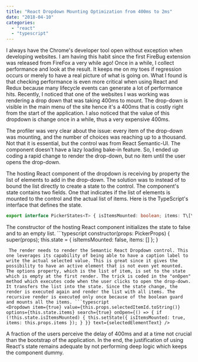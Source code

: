 ```yaml
---
title: "React Dropdown Mounting Optimization from 400ms to 2ms"
date: "2018-04-10"
categories: 
  - "react"
  - "typescript"
---
```


I always have the Chrome's developer tool open without exception when developing websites. I am having this habit since the first FireBug extension was released from FireFox a very while ago! Once in a while, I collect performance and look at the result. It keeps me on my toes if regression occurs or merely to have a real picture of what is going on. What I found is that checking performance is even more critical when using React and Redux because many lifecycle events can generate a lot of performance hits. Recently, I noticed that one of the websites I was working was rendering a drop down that was taking 400ms to mount. The drop-down is visible in the main menu of the site hence it's a 400ms that is costly right from the start of the application. I also noticed that the value of this dropdown is change once in a while, thus a very expensive 400ms.

The profiler was very clear about the issue: every item of the drop-down was mounting, and the number of choices was reaching up to a thousand. Not that it is essential, but the control was from React Semantic-UI. The component doesn't have a lazy loading bake-in feature. So, I ended up coding a rapid change to render the drop-down, but no item until the user opens the drop-down.

The hosting React component of the dropdown is receiving by property the list of elements to add in the drop-down. The solution was to instead of to bound the list directly to create a state to the control. The component's state contains two fields. One that indicates if the list of elements is mounted to the control and the actual list of items. Here is the TypeScript's interface that defines the state.

```typescript
export interface PickerStates<T> { isItemsMounted: boolean; items: T\[\]; } 
``` 


The constructor of the hosting React component initializes the state to false and to an empty list. ```typescript
constructor(props: PickerProps) { super(props); this.state = { isItemsMounted: false, items: \[\] }; } 
``` 
 The render needs to render the Semantic React Dropdown control. This one leverages its capability of being able to have a caption label to write the actual selected value. This is great since it gives the possibility to have an active element that is not even yet mounted. The options property, which is the list of item, is set to the state which is empty at the first render. The trick is coded in the "onOpen" method which executes code when the user clicks to open the drop-down. It transfers the list into the state. Since the state change, the render is executed again and render the list with all items. The recursive render is executed only once because of the boolean guard and mounts all the items. ```typescript
<Dropdown item={true} value={this.props.selectedItemId.toString()} options={this.state.items} search={true} onOpen={() => { if (!this.state.isItemsMounted) { this.setState({ isItemsMounted: true, items: this.props.items }); } }} text={selectedElementText} /> 
``` 


A fraction of the users perceive the delay of 400ms and at a time not crucial than the bootstrap of the application. In the end, the justification of using React's state remains adequate by not performing deep logic which keeps the component dummy.
